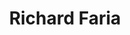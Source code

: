 ---
title: "Richard Faria"
role: "CEO"
description: 
  Dominican-American entrepreneur and U.S. military veteran who built Koi
  with a vision to bring transparency and life back into the roofing and
  solar industry.
featuredImage: "@/assets/richard-faria.jpg"
---